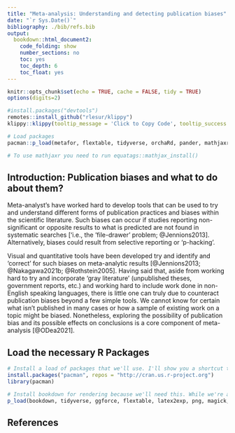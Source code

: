 ```yaml
---
title: "Meta-analysis: Understanding and detecting publication biases"
date: "`r Sys.Date()`"
bibliography: ./bib/refs.bib
output: 
  bookdown::html_document2:
    code_folding: show
    number_sections: no
    toc: yes
    toc_depth: 6
    toc_float: yes
---
```


```r
knitr::opts_chunk$set(echo = TRUE, cache = FALSE, tidy = TRUE)
options(digits=2)
```

```r
#install.packages("devtools")
remotes::install_github("rlesur/klippy")
klippy::klippy(tooltip_message = 'Click to Copy Code', tooltip_success = 'Done', position = 'right', color = "red")

# Load packages
pacman::p_load(metafor, flextable, tidyverse, orchaRd, pander, mathjaxr, equatags, vembedr)

# To use mathjaxr you need to run equatags::mathjax_install()
```

## **Introduction: Publication biases and what to do about them?**

Meta-analyst's have worked hard to develop tools that can be used to try and understand different forms of publication practices and biases within the scientific literature. Such biases can occur if studies reporting non-significant or opposite results to what is predicted are not found in systematic searches ['i.e., the 'file-drawer' problem; @Jennions2013]. Alternatively, biases could result from selective reporting or 'p-hacking'. 

Visual and quantitative tools have been developed try and identify and 'correct' for such biases on meta-analytic results [@Jennions2013; @Nakagawa2021b; @Rothstein2005]. Having said that, aside from working hard to try and incorporate 'gray literature' (unpublished theses, government reports, etc.) and working hard to include work done in non-English speaking languages, there is little one can truly due to counteract publication biases beyond a few simple tools. We cannot know for certain what isn't published in many cases or how a sample of existing work on a topic might be biased. Nonetheless, exploring the possibility of publication bias and its possible effects on conclusions is a core component of meta-analysis [@ODea2021]. 


## **Load the necessary R Packages**

```r
# Install a load of packages that we'll use. I'll show you a shortcut that I love to use. Try using the p_load function in the "pacman" package. p_load will execute both the install.packages and library commands in one shot so they only need to be used once to install pacman itself.
install.packages("pacman", repos = "http://cran.us.r-project.org")
library(pacman)

# Install bookdown for rendering because we'll need this. While we're at it, lets also install /load the tidyverse
p_load(bookdown, tidyverse, ggforce, flextable, latex2exp, png, magick, metafor) # basically just list all the packages you want here

```


## **References**

<div id="refs"></div>

<br>
